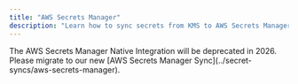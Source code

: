 ```yaml
---
title: "AWS Secrets Manager"
description: "Learn how to sync secrets from KMS to AWS Secrets Manager."
---
```


<Note>
    The AWS Secrets Manager Native Integration will be deprecated in 2026. Please migrate to our new [AWS Secrets Manager Sync](../secret-syncs/aws-secrets-manager).
</Note>